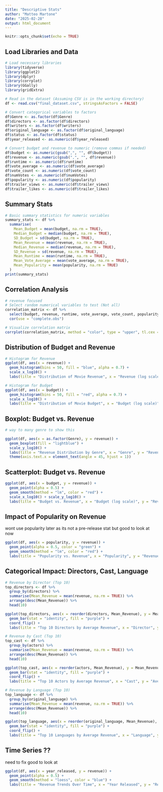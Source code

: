 ```yaml
---
title: "Descriptive Stats"
author: "Matteo Martone"
date: "2025-02-28"
output: html_document
---
```


```r
knitr::opts_chunk$set(echo = TRUE)
```

## Load Libraries and Data

```r
# Load necessary libraries
library(tidyverse)
library(ggplot2)
library(dplyr)
library(corrplot)
library(GGally)
library(gridExtra)

# Read in the dataset (Assuming CSV is in the working directory)
df <- read.csv("final_dataset.csv", stringsAsFactors = FALSE)

# Convert categorical variables to factors
df$Genre <- as.factor(df$Genre)
df$directors <- as.factor(df$directors)
df$writers <- as.factor(df$writers)
df$original_language <- as.factor(df$original_language)
df$status <- as.factor(df$status)
df$year_released <- as.numeric(df$year_released)

# Convert budget and revenue to numeric (remove commas if needed)
df$budget <- as.numeric(gsub(",", "", df$budget))
df$revenue <- as.numeric(gsub(",", "", df$revenue))
df$runtime <- as.numeric(df$runtime)
df$vote_average <- as.numeric(df$vote_average)
df$vote_count <- as.numeric(df$vote_count)
df$numVotes <- as.numeric(df$numVotes)
df$popularity <- as.numeric(df$popularity)
df$trailer_views <- as.numeric(df$trailer_views)
df$trailer_likes <- as.numeric(df$trailer_likes)

```

## Summary Stats

```r
# Basic summary statistics for numeric variables
summary_stats <- df %>%
  summarise(
    Mean_Budget = mean(budget, na.rm = TRUE),
    Median_Budget = median(budget, na.rm = TRUE),
    SD_Budget = sd(budget, na.rm = TRUE),
    Mean_Revenue = mean(revenue, na.rm = TRUE),
    Median_Revenue = median(revenue, na.rm = TRUE),
    SD_Revenue = sd(revenue, na.rm = TRUE),
    Mean_Runtime = mean(runtime, na.rm = TRUE),
    Mean_Vote_Average = mean(vote_average, na.rm = TRUE),
    Mean_Popularity = mean(popularity, na.rm = TRUE)
  )
print(summary_stats)

```

## Correlation Analysis

```r
# revenue focused
# Select random numerical variables to test (Not all)
correlation_matrix <- df %>%
  select(budget, revenue, runtime, vote_average, vote_count, popularity, trailer_views, trailer_likes, numVotes) %>%
  cor(use = "complete.obs")

# Visualize correlation matrix
corrplot(correlation_matrix, method = "color", type = "upper", tl.cex = 0.8)

```

## Distribution of Budget and Revenue

```r
# Histogram for Revenue
ggplot(df, aes(x = revenue)) +
  geom_histogram(bins = 50, fill = "blue", alpha = 0.7) +
  scale_x_log10() + 
  labs(title = "Distribution of Movie Revenue", x = "Revenue (log scale)", y = "Count")

# Histogram for Budget
ggplot(df, aes(x = budget)) +
  geom_histogram(bins = 50, fill = "red", alpha = 0.7) +
  scale_x_log10() + 
  labs(title = "Distribution of Movie Budget", x = "Budget (log scale)", y = "Count")

```

## Boxplot: Budget vs. Revenue

```r

# way to many genre to show this

ggplot(df, aes(x = as.factor(Genre), y = revenue)) +
  geom_boxplot(fill = "lightblue") +
  scale_y_log10() +
  labs(title = "Revenue Distribution by Genre", x = "Genre", y = "Revenue (log scale)") +
  theme(axis.text.x = element_text(angle = 45, hjust = 1))

```

## Scatterplot: Budget vs. Revenue

```r
ggplot(df, aes(x = budget, y = revenue)) +
  geom_point(alpha = 0.5) +
  geom_smooth(method = "lm", color = "red") +
  scale_x_log10() + scale_y_log10() +
  labs(title = "Budget vs. Revenue", x = "Budget (log scale)", y = "Revenue (log scale)")

```

## Impact of Popularity on Revenue

wont use popularity later as its not a pre-release stat but good to look at now

```r
ggplot(df, aes(x = popularity, y = revenue)) +
  geom_point(alpha = 0.5, color = "green") +
  geom_smooth(method = "lm", color = "red") +
  labs(title = "Popularity vs. Revenue", x = "Popularity", y = "Revenue")

```

## Categorical Impact: Directors, Cast, Language

```r
# Revenue by Director (Top 10)
top_directors <- df %>%
  group_by(directors) %>%
  summarise(Mean_Revenue = mean(revenue, na.rm = TRUE)) %>%
  arrange(desc(Mean_Revenue)) %>%
  head(10)

ggplot(top_directors, aes(x = reorder(directors, Mean_Revenue), y = Mean_Revenue)) +
  geom_bar(stat = "identity", fill = "purple") +
  coord_flip() +
  labs(title = "Top 10 Directors by Average Revenue", x = "Director", y = "Average Revenue")

# Revenue by Cast (Top 10)
top_cast <- df %>%
  group_by(actors) %>%
  summarise(Mean_Revenue = mean(revenue, na.rm = TRUE)) %>%
  arrange(desc(Mean_Revenue)) %>%
  head(10)

ggplot(top_cast, aes(x = reorder(actors, Mean_Revenue), y = Mean_Revenue)) +
  geom_bar(stat = "identity", fill = "purple") +
  coord_flip() +
  labs(title = "Top 10 Actors by Average Revenue", x = "Cast", y = "Average Revenue")

# Revenue by Language (Top 10)
top_language <- df %>%
  group_by(original_language) %>%
  summarise(Mean_Revenue = mean(revenue, na.rm = TRUE)) %>%
  arrange(desc(Mean_Revenue)) %>%
  head(10)

ggplot(top_language, aes(x = reorder(original_language, Mean_Revenue), y = Mean_Revenue)) +
  geom_bar(stat = "identity", fill = "purple") +
  coord_flip() +
  labs(title = "Top 10 Languages by Average Revenue", x = "Language", y = "Average Revenue")
```

## Time Series ??

need to fix good to look at

```r
ggplot(df, aes(x = year_released, y = revenue)) +
  geom_point(alpha = 0.5) +
  geom_smooth(method = "loess", color = "blue") +
  labs(title = "Revenue Trends Over Time", x = "Year Released", y = "Revenue")

```
